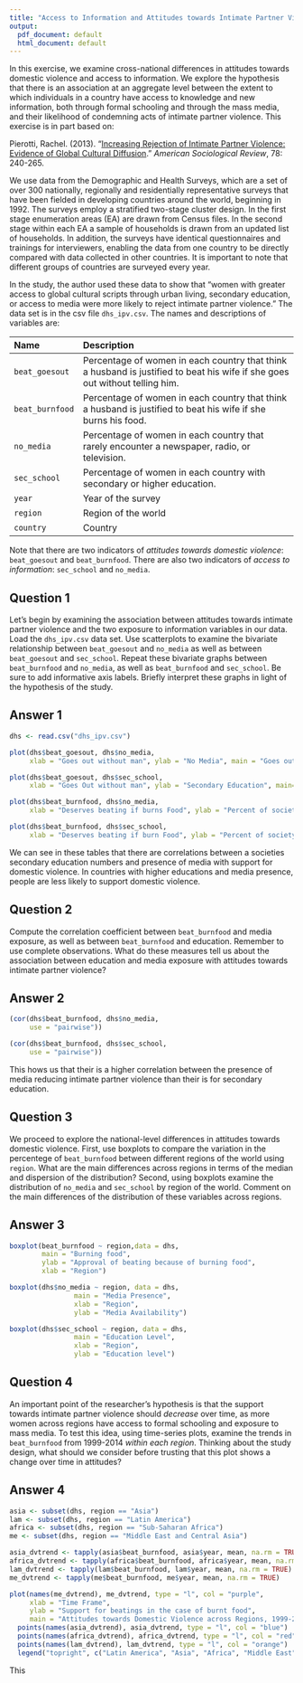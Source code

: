 ```yaml
---
title: "Access to Information and Attitudes towards Intimate Partner Violence"
output:
  pdf_document: default
  html_document: default
---
```


In this exercise, we examine cross-national differences in attitudes towards domestic violence and access to information. We explore the hypothesis that there is an association at an aggregate level between the extent to which individuals in a country have access to knowledge and new information, both through formal schooling and through the mass media, and their likelihood of condemning acts of intimate partner violence.  This exercise is in part based on: 

Pierotti, Rachel. (2013). "[Increasing Rejection of Intimate Partner Violence: Evidence of Global Cultural Diffusion](http://dx.doi.org/10.1177/0003122413480363)." *American Sociological Review*, 78: 240-265. 

We use data from the Demographic and Health Surveys, which are a set of over 300 nationally, regionally and residentially representative surveys that have been fielded in developing countries around the world, beginning in 1992. The surveys employ a stratified two-stage cluster design. In the first stage enumeration areas (EA) are drawn from Census files. In the second stage within each EA a sample of households is drawn from an updated list of households. In addition, the surveys have identical questionnaires and trainings for interviewers, enabling the data from one country to be directly compared with data collected in other countries. It is important to note that different groups of countries are surveyed every year. 

In the study, the author used these data to show that "women with greater access to global cultural scripts through urban living, secondary education, or access to media were more likely to reject intimate partner violence." The data set is in the csv file `dhs_ipv.csv`. The names and descriptions of variables are:

-------------------------------------------------------------------------------
Name             Description
---------------- ---------------------------------------------------------
`beat_goesout`   Percentage of women in each country that think a husband is justified to beat his wife if she goes                     out without telling him. 

`beat_burnfood`  Percentage of women in each country that think a husband is justified to beat his wife if she burns                    his food.  

`no_media`       Percentage of women in each country that rarely encounter a newspaper, radio, or television. 

`sec_school`     Percentage of women in each country with secondary or higher education.

`year`           Year of the survey

`region`         Region of the world

`country`        Country
-------------------------------------------------------------------------------


Note that there are two indicators of *attitudes towards domestic violence*: `beat_goesout` and `beat_burnfood`. There are also two indicators of *access to information*: `sec_school` and `no_media`. 

## Question 1

Let's begin by examining the association between attitudes towards intimate partner violence and the two exposure to information variables in our data. Load the `dhs_ipv.csv` data set. Use scatterplots to examine the bivariate relationship between `beat_goesout` and `no_media` as well as between `beat_goesout` and `sec_school`. Repeat these bivariate graphs between `beat_burnfood` and  `no_media`, as well as `beat_burnfood` and `sec_school`. Be sure to add informative axis labels. Briefly interpret these graphs in light of the hypothesis of the study.

## Answer 1

```r
dhs <- read.csv("dhs_ipv.csv")

plot(dhs$beat_goesout, dhs$no_media,
     xlab = "Goes out without man", ylab = "No Media", main = "Goes out vs No media")

plot(dhs$beat_goesout, dhs$sec_school,
     xlab = "Goes Out without man", ylab = "Secondary Education", main= "Secondary education vs. going out")

plot(dhs$beat_burnfood, dhs$no_media,
     xlab = "Deserves beating if burns Food", ylab = "Percent of society that encounters little or no media No Media", main = "Burns Food vs No media")

plot(dhs$beat_burnfood, dhs$sec_school,
     xlab = "Deserves beating if burn Food", ylab = "Percent of society with Secondary Education", main= "Burn Food vs. Going out")

```
We can see in these tables that there are correlations between a societies secondary education numbers and presence of media with support for domestic violence. In countries with higher educations and media presence, people are less likely to support domestic violence. 



## Question 2

Compute the correlation coefficient between `beat_burnfood` and media exposure, as well as between `beat_burnfood` and education. Remember to use complete observations. What do these measures tell us about the association between education and media exposure with attitudes towards intimate partner violence?

## Answer 2

```r
(cor(dhs$beat_burnfood, dhs$no_media,
     use = "pairwise"))

(cor(dhs$beat_burnfood, dhs$sec_school,
     use = "pairwise"))
```
This hows us that their is a higher correlation between the presence of media reducing intimate partner violence than their is for secondary education. 



## Question 3

We proceed to explore the national-level differences in attitudes towards domestic violence. First, use boxplots to compare the variation in the percentege of `beat_burnfood` between different regions of the world using `region`. What are the main differences across regions in terms of the median and dispersion of the distribution?  Second, using boxplots examine the distribution of `no_media` and `sec_school` by region of the world. Comment on the main differences of the distribution of these variables across regions. 

## Answer 3

```r
boxplot(beat_burnfood ~ region,data = dhs,
        main = "Burning food",
        ylab = "Approval of beating because of burning food",
        xlab = "Region")

boxplot(dhs$no_media ~ region, data = dhs,
                main = "Media Presence",
                xlab = "Region",
                ylab = "Media Availability")

boxplot(dhs$sec_school ~ region, data = dhs,
                main = "Education Level",
                xlab = "Region",
                ylab = "Education level")
```



## Question 4

An important point of the researcher's hypothesis is that the support towards intimate partner violence should *decrease* over time, as more women across regions have access to formal schooling and exposure to mass media. To test this idea, using time-series plots, examine the trends in `beat_burnfood` from 1999-2014 *within each region*. Thinking about the study design, what should we consider before trusting that this plot shows a change over time in attitudes?  

## Answer 4

```r
asia <- subset(dhs, region == "Asia")
lam <- subset(dhs, region == "Latin America")
africa <- subset(dhs, region == "Sub-Saharan Africa")
me <- subset(dhs, region == "Middle East and Central Asia")

asia_dvtrend <- tapply(asia$beat_burnfood, asia$year, mean, na.rm = TRUE)
africa_dvtrend <- tapply(africa$beat_burnfood, africa$year, mean, na.rm = TRUE)
lam_dvtrend <- tapply(lam$beat_burnfood, lam$year, mean, na.rm = TRUE)
me_dvtrend <- tapply(me$beat_burnfood, me$year, mean, na.rm = TRUE)

plot(names(me_dvtrend), me_dvtrend, type = "l", col = "purple",
     xlab = "Time Frame",
     ylab = "Support for beatings in the case of burnt food",
     main = "Attitudes towards Domestic Violence across Regions, 1999-2014")
  points(names(asia_dvtrend), asia_dvtrend, type = "l", col = "blue")
  points(names(africa_dvtrend), africa_dvtrend, type = "l", col = "red")
  points(names(lam_dvtrend), lam_dvtrend, type = "l", col = "orange")
  legend("topright", c("Latin America", "Asia", "Africa", "Middle East"), fill=c("Orange", "Blue", "Red", "Purple"))
```

This 